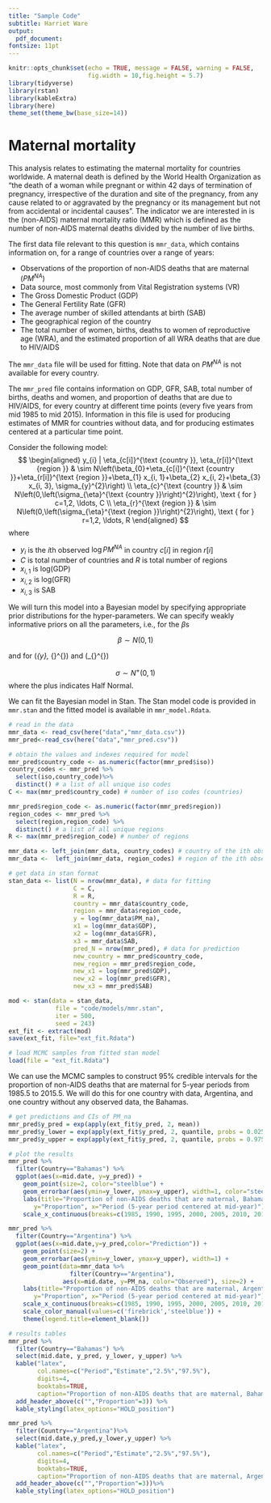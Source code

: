 ```yaml
---
title: "Sample Code"
subtitle: Harriet Ware
output: 
  pdf_document:
fontsize: 11pt
---
```


```r
knitr::opts_chunk$set(echo = TRUE, message = FALSE, warning = FALSE,
                      fig.width = 10,fig.height = 5.7)
library(tidyverse)
library(rstan)
library(kableExtra)
library(here)
theme_set(theme_bw(base_size=14))
```

# Maternal mortality

This analysis relates to estimating the maternal mortality for countries worldwide. A maternal death is defined by the World Health Organization as "the death of a woman while pregnant or within 42 days of termination of pregnancy, irrespective of the duration and site of the pregnancy, from any cause related to or aggravated by the pregnancy or its management but not from accidental or incidental causes". The indicator we are interested in is the (non-AIDS) maternal mortality ratio (MMR) which is defined as the number of non-AIDS maternal deaths divided by the number of live births.

The first data file relevant to this question is `mmr_data`, which contains information on, for a range of countries over a range of years:

- Observations of the proportion of non-AIDS deaths that are maternal ($PM^{NA}$) 
- Data source, most commonly from Vital Registration systems (VR)
- The Gross Domestic Product (GDP) 
- The General Fertility Rate (GFR) 
- The average number of skilled attendants at birth (SAB)
- The geographical region of the country
- The total number of women, births, deaths to women of reproductive age (WRA), and the estimated proportion of all WRA deaths that are due to HIV/AIDS

The `mmr_data` file will be used for fitting. Note that data on $PM^{NA}$ is not available for every country. 

The `mmr_pred` file contains information on GDP, GFR, SAB, total number of births, deaths and women, and proportion of deaths that are due to HIV/AIDS, for every country at different time points (every five years from mid 1985 to mid 2015). Information in this file is used for producing estimates of MMR for countries without data, and for producing estimates centered at a particular time point. 

Consider the following model:
$$
\begin{aligned}
y_{i} | \eta_{c[i]}^{\text {country }}, \eta_{r[i]}^{\text {region }} & \sim N\left(\beta_{0}+\eta_{c[i]}^{\text {country }}+\eta_{r[i]}^{\text {region }}+\beta_{1} x_{i, 1}+\beta_{2} x_{i, 2}+\beta_{3} x_{i, 3}, \sigma_{y}^{2}\right) \\
\eta_{c}^{\text {country }} & \sim N\left(0,\left(\sigma_{\eta}^{\text {country }}\right)^{2}\right), \text { for } c=1,2, \ldots, C \\
\eta_{r}^{\text {region }} & \sim N\left(0,\left(\sigma_{\eta}^{\text {region }}\right)^{2}\right), \text { for } r=1,2, \ldots, R
\end{aligned}
$$
where

- $y_i$ is the $i$th observed $\log PM^{NA}$ in country $c[i]$ in region $r[i]$
- $C$ is total number of countries and $R$ is total number of regions
- $x_{i,1}$ is log(GDP)
- $x_{i,2}$ is log(GFR)
- $x_{i,3}$ is SAB

We will turn this model into a Bayesian model by specifying appropriate prior distributions for the hyper-parameters. We can specify weakly informative priors on all the parameters, i.e., for the $\beta$s

$$
\beta \sim N(0, 1)
$$

and for \(\sigma_{y}, \sigma_{\eta}^{\text {country}}\) and \(\sigma_{\eta}^{\text {region}}\)

$$
\sigma \sim N^+(0,1)
$$
where the plus indicates Half Normal. 

We can fit the Bayesian model in Stan. The Stan model code is provided in `mmr.stan` and the fitted model is available in `mmr_model.Rdata`.

```r
# read in the data
mmr_data <- read_csv(here("data","mmr_data.csv"))
mmr_pred<-read_csv(here("data","mmr_pred.csv"))
```

```r
# obtain the values and indexes required for model
mmr_pred$country_code <- as.numeric(factor(mmr_pred$iso)) 
country_codes <- mmr_pred %>% 
  select(iso,country_code)%>% 
  distinct() # a list of all unique iso codes
C <- max(mmr_pred$country_code) # number of iso codes (countries)

mmr_pred$region_code <- as.numeric(factor(mmr_pred$region)) 
region_codes <- mmr_pred %>% 
  select(region,region_code) %>%
  distinct() # a list of all unique regions
R <- max(mmr_pred$region_code) # number of regions
```

```r
mmr_data <- left_join(mmr_data, country_codes) # country of the ith observation
mmr_data <-  left_join(mmr_data, region_codes) # region of the ith observation
```

```r
# get data in stan format
stan_data <- list(N = nrow(mmr_data), # data for fitting
                  C = C,
                  R = R,
                  country = mmr_data$country_code,
                  region = mmr_data$region_code,
                  y = log(mmr_data$PM_na),
                  x1 = log(mmr_data$GDP),
                  x2 = log(mmr_data$GFR),
                  x3 = mmr_data$SAB,
                  pred_N = nrow(mmr_pred), # data for prediction
                  new_country = mmr_pred$country_code,
                  new_region = mmr_pred$region_code,
                  new_x1 = log(mmr_pred$GDP),
                  new_x2 = log(mmr_pred$GFR),
                  new_x3 = mmr_pred$SAB)
```

```r
mod <- stan(data = stan_data, 
             file = "code/models/mmr.stan",
             iter = 500,
             seed = 243)
ext_fit <- extract(mod)
save(ext_fit, file="ext_fit.Rdata")
```

```r
# load MCMC samples from fitted stan model
load(file = "ext_fit.Rdata")
```

We can use the MCMC samples to construct 95% credible intervals for the proportion of non-AIDS deaths that are maternal for 5-year periods from 1985.5 to 2015.5. We will do this for one country with data, Argentina, and one country without any observed data, the Bahamas. 

```r
# get predictions and CIs of PM_na
mmr_pred$y_pred = exp(apply(ext_fit$y_pred, 2, mean))
mmr_pred$y_lower = exp(apply(ext_fit$y_pred, 2, quantile, probs = 0.025))
mmr_pred$y_upper = exp(apply(ext_fit$y_pred, 2, quantile, probs = 0.975))
```

```r
# plot the results
mmr_pred %>% 
  filter(Country=="Bahamas") %>%
  ggplot(aes(x=mid.date, y=y_pred)) +
    geom_point(size=2, color="steelblue") +
    geom_errorbar(aes(ymin=y_lower, ymax=y_upper), width=1, color="steelblue") +
    labs(title="Proportion of non-AIDS deaths that are maternal, Bahamas",
       y="Proportion", x="Period (5-year period centered at mid-year)") +
    scale_x_continuous(breaks=c(1985, 1990, 1995, 2000, 2005, 2010, 2015))

mmr_pred %>% 
  filter(Country=="Argentina") %>%
  ggplot(aes(x=mid.date,y=y_pred,color="Prediction")) +
    geom_point(size=2) +
    geom_errorbar(aes(ymin=y_lower, ymax=y_upper), width=1) +
    geom_point(data=mmr_data %>% 
                 filter(Country=="Argentina"),
               aes(x=mid.date, y=PM_na, color="Observed"), size=2) +
    labs(title="Proportion of non-AIDS deaths that are maternal, Argentina",
       y="Proportion", x="Period (5-year period centered at mid-year)") +
    scale_x_continuous(breaks=c(1985, 1990, 1995, 2000, 2005, 2010, 2015)) +
    scale_color_manual(values=c('firebrick','steelblue')) +
    theme(legend.title=element_blank())
```

```r
# results tables
mmr_pred %>% 
  filter(Country=="Bahamas") %>%
  select(mid.date, y_pred, y_lower, y_upper) %>%
  kable("latex", 
        col.names=c("Period","Estimate","2.5%","97.5%"), 
        digits=4,
        booktabs=TRUE, 
        caption="Proportion of non-AIDS deaths that are maternal, Bahamas") %>%
  add_header_above(c("","Proportion"=3)) %>%
  kable_styling(latex_options="HOLD_position")

mmr_pred %>% 
  filter(Country=="Argentina")%>%
  select(mid.date,y_pred,y_lower,y_upper) %>%
  kable("latex", 
        col.names=c("Period","Estimate","2.5%","97.5%"), 
        digits=4,
        booktabs=TRUE, 
        caption="Proportion of non-AIDS deaths that are maternal, Argentina") %>%
  add_header_above(c("","Proportion"=3))%>%
  kable_styling(latex_options="HOLD_position")
```
